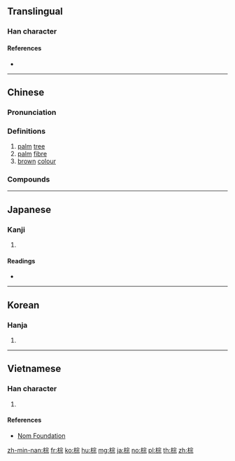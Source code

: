 {{character info/new}}
==Translingual==

===Han character===
{{Han char|rn=75|rad=木|as=08|sn=12|four=43991|canj=DJMF|ids=⿰木宗}}

====References====
* {{Han ref|kx=0532.140|dkj=14933|dj=0920.200|hdz=21238.070|uh=68D5|ud=26837|bh=B4C4|bd=46276}}

----

==Chinese==
{{zh-forms|alt=椶}}

===Pronunciation===
{{zh-pron
|m=zōng
|c=zung1
|h=pfs=chûng
|md=cĕ̤ng
|mn=chang
|w=1tson
|mc=y
|oc=y
|cat=n,a
}}

===Definitions===
{{zh-hanzi}}

# [[palm]] [[tree]]
# [[palm]] [[fibre]]
# [[brown]] [[colour]] {{gloss|similar to that of fibers made from a palm's [[leaf sheath]]}}
#: {{zh-x|棕熊|'''brown''' bear}}

===Compounds===
{{zh-der|棕繃|棕編|棕黑|棕紅|棕黃|棕櫚|棕毛|棕壤|棕色|棕繩|棕樹|棕毯|棕熊|棕竹|油棕|棕色種|觀音棕竹}}

----

==Japanese==

===Kanji===
{{ja-kanji|grade=|rs=木08}}

# {{defn|lang=ja|sort=木08}}

====Readings====
* {{ja-readings|on=[[しゅ]] (shu), [[そう]] (sō)|kun=}}

----

==Korean==

===Hanja===
{{ko-hanja|hangeul=종|eumhun=|rv=jong|mr=chong|y=cong}}

# {{defn|lang=ko|sort=木08}}

----

==Vietnamese==

===Han character===
{{vi-readings|rs=木08|hanviet=[[sồng]], [[tông]]}}

# {{defn|lang=vi|sort=木08}}

====References====
* [http://nomfoundation.org/common/nom_details.php?codepoint=68d5 Nom Foundation]

[[zh-min-nan:棕]]
[[fr:棕]]
[[ko:棕]]
[[hu:棕]]
[[mg:棕]]
[[ja:棕]]
[[no:棕]]
[[pl:棕]]
[[th:棕]]
[[zh:棕]]
